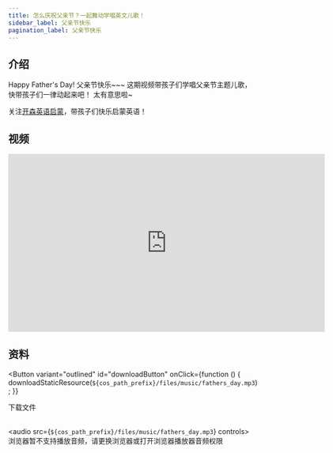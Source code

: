 ```yaml
---
title: 怎么庆祝父亲节？一起舞动学唱英文儿歌！
sidebar_label: 父亲节快乐
pagination_label: 父亲节快乐
---
```



## 介绍

Happy Father's Day! 父亲节快乐~~~
这期视频带孩子们学唱父亲节主题儿歌，快带孩子们一律动起来吧！ 太有意思啦~

关注[开森英语启蒙](https://space.bilibili.com/20797715)，带孩子们快乐启蒙英语！

## 视频

<iframe
  src="https://player.bilibili.com/player.html?bvid=BV1vu4y1o7VY&cid=1&page=1"
  scrolling="no"
  border="0"
  frameborder="no"
  framespacing="0"
  allowfullscreen="true"
  width="640"
  height="360"
></iframe>

## 资料

<Button
  variant="outlined"
  id="downloadButton"
  onClick={function () {
    downloadStaticResource(`${cos_path_prefix}/files/music/fathers_day.mp3`);
  }}
>
  下载文件
</Button>
<br />
<br />

<audio src={`${cos_path_prefix}/files/music/fathers_day.mp3`} controls>
  浏览器暂不支持播放音频，请更换浏览器或打开浏览器播放器音频权限
</audio>
